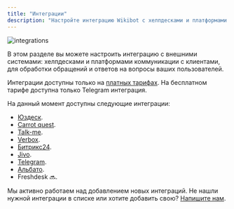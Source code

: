 ```yaml
---
title: "Интеграции"
description: "Настройте интеграцию Wikibot с хелпдесками и платформами коммуникации с клиентами"
---
```


<img src="/images/lk-integrations.jpg" alt="integrations" />

В этом разделе вы можете настроить интеграцию с внешними системами: хелпдесками и платформами коммуникации с клиентами, для обработки обращений и ответов на вопросы ваших пользователей.

<Note>Интеграции доступны только на [платных тарифах](https://wikibot.pro/pricing). На бесплатном тарифе доступна только Telegram интеграция.</Note>

На данный момент доступны следующие интеграции:
- [Юздеск](/integrations/usedesk).
- [Carrot quest](/integrations/carrot-quest).
- [Talk-me](/integrations/talk-me).
- [Verbox](/integrations/verbox).
- [Битрикс24](/integrations/bitrix24).
- [Jivo](/integrations/jivo).
- [Telegram](/quick-start/telegram).
- [Альбато](/integrations/albato).
- Freshdesk 🔜.

Мы активно работаем над добавлением новых интеграций. Не нашли нужной интеграции в списке или хотите добавить свою? [Напишите нам](https://t.me/wikibot_sales).
